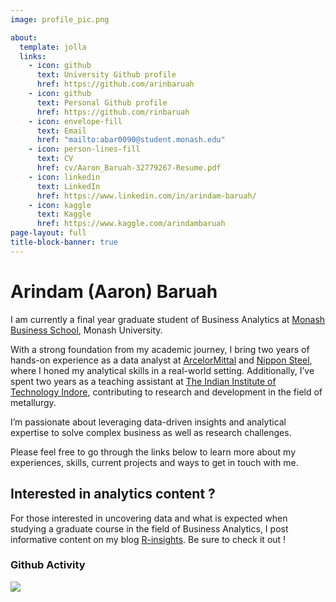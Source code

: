 ```yaml
---
image: profile_pic.png

about: 
  template: jolla
  links: 
    - icon: github
      text: University Github profile
      href: https://github.com/arinbaruah
    - icon: github
      text: Personal Github profile
      href: https://github.com/rinbaruah
    - icon: envelope-fill
      text: Email
      href: "mailto:abar0090@student.monash.edu"
    - icon: person-lines-fill
      text: CV
      href: cv/Aaron_Baruah-32779267-Resume.pdf
    - icon: linkedin
      text: LinkedIn
      href: https://www.linkedin.com/in/arindam-baruah/
    - icon: kaggle
      text: Kaggle
      href: https://www.kaggle.com/arindambaruah
page-layout: full
title-block-banner: true
---
```


# Arindam (Aaron) Baruah

I am currently a final year graduate student of Business Analytics at [Monash Business School](https://github.com/arinbaruah), Monash University. 

With a strong foundation from my academic journey, I bring two years of hands-on experience as a data analyst at [ArcelorMittal](https://corporate.arcelormittal.com) and [Nippon Steel](https://www.nipponsteel.com), where I honed my analytical skills in a real-world setting. Additionally, I've spent two years as a teaching assistant at [The Indian Institute of Technology Indore](https://www.iiti.ac.in), contributing to research and development in the field of metallurgy. 

I'm passionate about leveraging data-driven insights and analytical expertise to solve complex business as well as research challenges. 

Please feel free to go through the links below to learn more about my experiences, skills, current projects and ways to get in touch with me.

:::{.callout-note}
# Interested in analytics content ?
For those interested in uncovering data and what is expected when studying a graduate course in the field of Business Analytics, I post informative content on my blog [R-insights](posts/index.qmd). Be sure to check it out !
:::

### Github Activity

<img src="https://ghchart.rshah.org/arinbaruah" >



